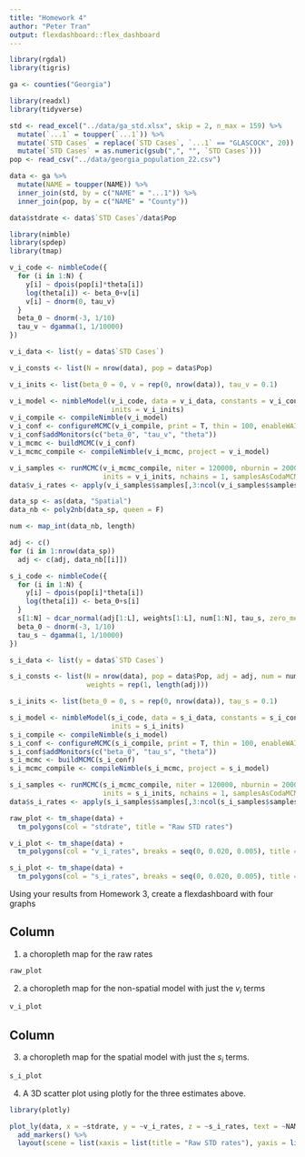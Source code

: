 ```yaml
---
title: "Homework 4"
author: "Peter Tran"
output: flexdashboard::flex_dashboard
---
```


```r
library(rgdal)
library(tigris)

ga <- counties("Georgia")

library(readxl)
library(tidyverse)

std <- read_excel("../data/ga_std.xlsx", skip = 2, n_max = 159) %>%
  mutate(`...1` = toupper(`...1`)) %>%
  mutate(`STD Cases` = replace(`STD Cases`, `...1` == "GLASCOCK", 20)) %>%
  mutate(`STD Cases` = as.numeric(gsub(",", "", `STD Cases`)))
pop <- read_csv("../data/georgia_population_22.csv")

data <- ga %>%
  mutate(NAME = toupper(NAME)) %>%
  inner_join(std, by = c("NAME" = "...1")) %>%
  inner_join(pop, by = c("NAME" = "County"))

data$stdrate <- data$`STD Cases`/data$Pop

library(nimble)
library(spdep)
library(tmap)

v_i_code <- nimbleCode({
  for (i in 1:N) {
    y[i] ~ dpois(pop[i]*theta[i])
    log(theta[i]) <- beta_0+v[i]
    v[i] ~ dnorm(0, tau_v)
  }
  beta_0 ~ dnorm(-3, 1/10)
  tau_v ~ dgamma(1, 1/10000)
})

v_i_data <- list(y = data$`STD Cases`)

v_i_consts <- list(N = nrow(data), pop = data$Pop)

v_i_inits <- list(beta_0 = 0, v = rep(0, nrow(data)), tau_v = 0.1)

v_i_model <- nimbleModel(v_i_code, data = v_i_data, constants = v_i_consts,
                         inits = v_i_inits)
v_i_compile <- compileNimble(v_i_model)
v_i_conf <- configureMCMC(v_i_compile, print = T, thin = 100, enableWAIC = T)
v_i_conf$addMonitors(c("beta_0", "tau_v", "theta"))
v_i_mcmc <- buildMCMC(v_i_conf)
v_i_mcmc_compile <- compileNimble(v_i_mcmc, project = v_i_model)

v_i_samples <- runMCMC(v_i_mcmc_compile, niter = 120000, nburnin = 20000,
                       inits = v_i_inits, nchains = 1, samplesAsCodaMCMC = T, WAIC = T)
data$v_i_rates <- apply(v_i_samples$samples[,3:ncol(v_i_samples$samples)], 2, mean)

data_sp <- as(data, "Spatial")
data_nb <- poly2nb(data_sp, queen = F)

num <- map_int(data_nb, length)

adj <- c()
for (i in 1:nrow(data_sp))
  adj <- c(adj, data_nb[[i]])

s_i_code <- nimbleCode({
  for (i in 1:N) {
    y[i] ~ dpois(pop[i]*theta[i])
    log(theta[i]) <- beta_0+s[i]
  }
  s[1:N] ~ dcar_normal(adj[1:L], weights[1:L], num[1:N], tau_s, zero_mean = 1)
  beta_0 ~ dnorm(-3, 1/10)
  tau_s ~ dgamma(1, 1/10000)
})

s_i_data <- list(y = data$`STD Cases`)

s_i_consts <- list(N = nrow(data), pop = data$Pop, adj = adj, num = num, L = length(adj),
                   weights = rep(1, length(adj)))

s_i_inits <- list(beta_0 = 0, s = rep(0, nrow(data)), tau_s = 0.1)

s_i_model <- nimbleModel(s_i_code, data = s_i_data, constants = s_i_consts,
                         inits = s_i_inits)
s_i_compile <- compileNimble(s_i_model)
s_i_conf <- configureMCMC(s_i_compile, print = T, thin = 100, enableWAIC = T)
s_i_conf$addMonitors(c("beta_0", "tau_s", "theta"))
s_i_mcmc <- buildMCMC(s_i_conf)
s_i_mcmc_compile <- compileNimble(s_i_mcmc, project = s_i_model)

s_i_samples <- runMCMC(s_i_mcmc_compile, niter = 120000, nburnin = 20000,
                       inits = s_i_inits, nchains = 1, samplesAsCodaMCMC = T, WAIC = T)
data$s_i_rates <- apply(s_i_samples$samples[,3:ncol(s_i_samples$samples)], 2, mean)

raw_plot <- tm_shape(data) + 
  tm_polygons(col = "stdrate", title = "Raw STD rates")

v_i_plot <- tm_shape(data) +
  tm_polygons(col = "v_i_rates", breaks = seq(0, 0.020, 0.005), title = "v_i STD rates")

s_i_plot <- tm_shape(data) +
  tm_polygons(col = "s_i_rates", breaks = seq(0, 0.020, 0.005), title = "s_i STD rates")
```

Using your results from Homework 3, create a flexdashboard with four graphs

Column {data-width=500}
--------------------

1. a choropleth map for the raw rates

```r
raw_plot
```

2. a choropleth map for the non-spatial model with just the $v_i$ terms

```r
v_i_plot
```

Column {data-width=500}
--------------------

3. a choropleth map for the spatial model with just the $s_i$ terms.

```r
s_i_plot
```

4. A 3D scatter plot using plotly for the three estimates above.

```r
library(plotly)

plot_ly(data, x = ~stdrate, y = ~v_i_rates, z = ~s_i_rates, text = ~NAME) %>%
  add_markers() %>%
  layout(scene = list(xaxis = list(title = "Raw STD rates"), yaxis = list(title = "v_i STD rates"), zaxis = list(title = "s_i STD rates")))
```
